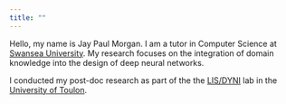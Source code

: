 ```yaml
---
title: ""
---
```


Hello, my name is Jay Paul Morgan. I am a tutor in Computer Science at [Swansea
University](https://www.swansea.ac.uk/staff/j.p.morgan/). My research focuses on the integration of domain knowledge into
the design of deep neural networks.

I conducted my post-doc research as part of the the [LIS/DYNI](https://www.lis-lab.fr/dyni/) lab in the
[University of Toulon](https://www.univ-tln.fr/-University-of-Toulon-.html).
